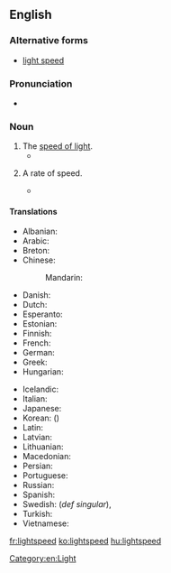 ==English==

===Alternative forms===
* [[light speed]]

===Pronunciation===
* {{audio|en-us-lightspeed.ogg|Audio (US)}}

===Noun===
{{en-noun}}

# The [[speed of light]].
#* {{quote-book|year=1994|author=Ursula K. Le Guin|title=A Fisherman of the Inland Sea|publisher=Victor Gollancz (UK)|year_published=1996|ISBN=0575602392|page=7|passage=If we're going to a world a hundred light-years from here at near '''lightspeed''', we spend according to our own perceptions, only a few minutes doing so and arrive only a few minutes older.}}
# {{context|countable|lang=en}} A rate of speed.
#* {{quote-book|title=Oracle And Other Stories|page=134|author=W. Strawn Douglas|year=2005|passage=He paused, then finished, “with the drive from the Linz, he can do over 500 '''lightspeeds''' to meet us.}}

====Translations====
{{trans-top|the speed of light}}
* Albanian: {{t-|sq|shpejtësia e dritës}}
* Arabic: {{t-|ar|سرعة الضوء|f|tr=súrʿat al-ḍūʾ|sc=Arab}}
* Breton: {{t|br|tizh al luc'h}}
* Chinese:
*: Mandarin: {{t|cmn|光速|tr=guāngsù|sc=Hani}}
* Danish: {{t+|da|lysets hastighed}}
* Dutch: {{t-|nl|snelheid van het licht|f}}
* Esperanto: {{t-|eo|lumrapido}}
* Estonian: {{t-|et|valguse kiirus}}
* Finnish: {{t-|fi|valonnopeus}}
* French: {{t+|fr|vitesse de la lumière|f}}
* German: {{t+|de|Lichtgeschwindigkeit|f}}
* Greek: {{t-|el|ταχύτητα του φωτός|f|tr=tachítita tu fotós|sc=Grek}}
* Hungarian: {{t+|hu|fénysebesség}}
{{trans-mid}}
* Icelandic: {{t+|is|ljóshraði}}
* Italian: {{t-|it|velocità della luce|f}}
* Japanese: {{t+|ja|光速|tr=こうそく, kōsoku}}
* Korean: {{t+|ko|광속|tr=gwangsok|sc=Kore}} ({{t+|ko|光速|sc=Kore}})
* Latin: {{t-|la|velocitas luminis|f}}
* Latvian: {{t-|lv|gaismas ātrums}}
* Lithuanian: {{t-|lt|šviesos greitis|m}}
* Macedonian: {{t-|mk|брзина на светлината|f|tr=b'rzina na svetlínata|sc=Cyrl}}
* Persian: {{t-|fa|سرعت نور|tr=sor'at-e nur|sc=fa-Arab}}
* Portuguese: {{t-|pt|velocidade da luz|f}}
* Russian: {{t-|ru|скорость света|f|tr=skórostʹ svéta}}
* Spanish: {{t+|es|velocidad de la luz|f}}
* Swedish: {{t-|sv|ljushastighet|c}} (''def singular''), {{t-|sv|ljusets hastighet|c}}
* Turkish: {{t+|tr|ışık hızı|f}}
* Vietnamese: {{t-|vi|tốc độ ánh sáng}}
{{trans-bottom}}

[[Category:en:Light]]

[[fr:lightspeed]]
[[ko:lightspeed]]
[[hu:lightspeed]]